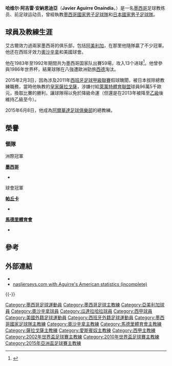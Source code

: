 {{NoteTA
|G1=football 
|G2=laliga
|G3=阿联酋职业足球联赛
|T=zh-hans:哈维尔·阿吉雷;zh-hk:查維亞·艾古爾;zh-tw:哈維爾·阿吉雷;
|1=zh-hans:阿吉雷;zh-hk:艾古爾;zh-tw:阿吉雷;
|2=zh-cn:美洲足球俱乐部;zh-hk:阿美利加;zh-mo:阿美利加足球俱樂部;zh-tw:美洲足球俱樂部;zh-sg:美洲足球俱乐部;
|3=zh-hans:亚特兰特;zh-hk:阿蘭特;zh-tw:阿特蘭特;zh-hant:亞特蘭特;
}}
{{Infobox Football biography 2
| playername          = 哈维尔·阿吉雷<br>Javier Aguirre
| image               = [[Image:Javier_Aguirre_in_Moscow.jpg|290px]]
| fullname            = Javier Aguirre Onaindía
| nickname            = El Vasco
| height              = {{height|meter=1.73}}
| dateofbirth         = {{birth date and age|1958|12|1}} 
| cityofbirth         = [[墨西哥城|墨西哥城]]
| countryofbirth      = [[墨西哥|墨西哥]]
| currentclub = [[皇家馬略卡體育會|馬略卡]] (主教練)
| position            = [[中場|中場]]
| years1              = 1979–1980
| years2              = 1980
| years3              = 1981–1984
| years4              = 1984–1986
| years5              = 1986–1987
| years6              = 1987–1993
| clubs1              = [[美洲足球俱樂部_(墨西哥)|阿美利加]]
| clubs2              = {{link-en|洛杉磯阿茲特克|Los Angeles Aztecs}}
| clubs3              = [[美洲足球俱樂部_(墨西哥)|阿美利加]]
| clubs4              = [[亚特兰特足球俱乐部|亞特蘭特]]
| clubs5              = [[奧薩蘇納競技|奧沙辛拿]]
| clubs6              = [[瓜達拉哈拉芝華士|瓜達拉哈拉]]  
| caps1               = 7
| caps2               = 30 
| caps3               = 128
| caps4               = 31
| caps5               = 13 
| caps6               = 181 
| goals1              = 1
| goals2              = 4
| goals3              = 31
| goals4              = 3
| goals5              = 0
| goals6              = 17
| nationalyears1      = 1983–1992
| nationalteam1       = [[墨西哥國家足球隊|墨西哥]]
| nationalcaps1       = 59
| nationalgoals1      = 14
| manageryears1       = 1995–1996
| manageryears2       = 1998–2001
| manageryears3       = 2001–2002
| manageryears4       = 2002–2006
| manageryears5       = 2006–2009
| manageryears6       = 2009–2010
| manageryears7       = 2010–2011
| manageryears8       = 2012–2014
| manageryears9       = 2014–2015
| manageryears10       = 2015–2017
| manageryears11       = 2018–2019
| manageryears12       = 2019–2020
|manageryears13      = 2021–2022
|manageryears14      = 2022–
| managerclubs1       = [[亚特兰特足球俱乐部|亞特蘭特]]
| managerclubs2       = [[帕丘卡足球俱樂部|帕丘卡]]
| managerclubs3       = [[墨西哥國家足球隊|墨西哥國家隊]]
| managerclubs4       = [[奧薩蘇納競技|奧沙辛拿]]
| managerclubs5       = [[馬德里競技|馬德里競技]]
| managerclubs6       = [[墨西哥國家足球隊|墨西哥國家隊]]
| managerclubs7       = [[皇家薩拉戈薩|薩拉戈薩]]
| managerclubs8       = [[皇家西班牙人體育俱樂部|西班牙人]]
| managerclubs9 = [[日本國家男子足球隊|日本國家隊]]
|managerclubs10      = [[阿爾華達足球會|阿爾華達]]
|managerclubs11 = [[埃及國家足球隊|埃及國家隊]]
|managerclubs12 = [[利根尼斯體育會|利根尼斯]]
|managerclubs13      = [[蒙特雷足球俱乐部|蒙特雷]]
|managerclubs14      = [[皇家馬略卡體育會|馬略卡]]
}}
'''哈维尔·阿吉雷·安納恩迪亞'''（'''Javier Aguirre Onaindía'''，{{bd|1958年|12月1日|||catIdx=A}}）是一名[[墨西哥|墨西哥]]足球教练员、前足球运动员，曾經執教[[墨西哥國家足球隊|墨西哥國家男子足球隊]]和[[日本國家男子足球隊|日本國家男子足球隊]]。

==球員及教練生涯==
艾古爾效力過兩家墨西哥的俱乐部，包括[[美洲足球俱樂部_(墨西哥)|阿美利加]]，在那里他隨隊贏了不少冠軍。他还在西班牙效力[[奧薩蘇納競技|奧沙辛拿]]和美國球會{{link-en|洛杉磯阿茲特克|Los Angeles Aztecs}}。

他在1983年至1992年期間共为墨西哥国家队出賽59場，攻入13个进球<ref>{{Cite web |url=http://www.rsssf.com/miscellaneous/mex-recintlp.html |title=rsssf: Mexico record international footballers |accessdate=2010-06-22 |archive-date=2019-02-19 |archive-url=https://web.archive.org/web/20190219103302/http://www.rsssf.com/miscellaneous/mex-recintlp.html |dead-url=no }}</ref>。他曾參與1986年世界杯，結果球隊在八強遭歐洲勁旅[[德國國家足球隊|西德]]淘汰。

2015年2月3日，因為涉及2011年[[西班牙足球甲級聯賽|西班牙足球甲級聯賽]]假球醜聞，被日本拔除總教練職務，當時他執教的[[皇家薩拉戈薩|皇家薩拉戈薩]]，涉嫌付給[[萊萬特體育聯盟|萊萬特體育聯盟]]球員96萬5千歐元，換取比賽的勝利，讓球隊得以免於降級命運（但還是在2013年被降至[[西班牙足球乙級聯賽|乙級]]後維持乙級至今）。

2015年6月8日，他成為[[阿爾華達足球俱樂部|阿爾華達足球俱樂部]]的總教練。

== 榮譽  ==
=== 領隊  ===
;洲際冠軍

'''[[墨西哥國家足球隊|墨西哥]]'''
* {{sport honours|[[美洲金盃|美洲金盃]]|1|2009}}

;球會冠軍

'''[[帕丘卡足球俱樂部|帕丘卡]]'''
* {{sport honours|墨西哥聯賽|1|1999}}

'''[[馬德里體育會|馬德里體育會]]'''
* {{sport honours|[[圖圖盃|圖圖盃]]|1|2007}}

==參考==
{{reflist}}

==外部連結==
* {{nfteams|18030}}
* [https://web.archive.org/web/20141230120956/http://nasljerseys.com/Players/A/Aguirre.Javier.htm nasljerseys.com with Aguirre's American statistics (incomplete)]
{{-}}

{{皇家馬略卡體育會球員名單}}
{{西甲主教練}}
{{馬德里競技主教練}}
{{2010年世界盃足球賽墨西哥參賽名單}}
{{2015年亞洲盃足球賽日本參賽名單}}

{{DEFAULTSORT:Aguirre, Javier}}

[[Category:墨西哥足球運動員|Category:墨西哥足球運動員]]
[[Category:墨西哥足球主教練|Category:墨西哥足球主教練]]
[[Category:亞美利加球員|Category:亞美利加球員]]
[[Category:奧沙辛拿球員|Category:奧沙辛拿球員]]
[[Category:瓜達拉哈拉球員|Category:瓜達拉哈拉球員]]
[[Category:西甲球員|Category:西甲球員]]
[[Category:美國外籍足球運動員|Category:美國外籍足球運動員]]
[[Category:西班牙外籍足球運動員|Category:西班牙外籍足球運動員]]
[[Category:墨西哥國家足球隊主教練|Category:墨西哥國家足球隊主教練]]
[[Category:奧沙辛拿主教練|Category:奧沙辛拿主教練]]
[[Category:馬德里體育會主教練|Category:馬德里體育會主教練]]
[[Category:薩拉戈薩主教練|Category:薩拉戈薩主教練]]
[[Category:愛斯賓奴主教練|Category:愛斯賓奴主教練]]
[[Category:西甲主教練|Category:西甲主教練]]
[[Category:2002年世界盃足球賽主教練|Category:2002年世界盃足球賽主教練]]
[[Category:2010年世界盃足球賽主教練|Category:2010年世界盃足球賽主教練]]
[[Category:2015年亞洲盃足球賽主教練|Category:2015年亞洲盃足球賽主教練]]